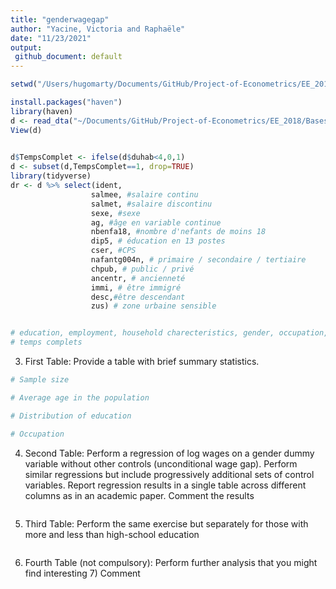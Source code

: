 ```yaml
---
title: "genderwagegap"
author: "Yacine, Victoria and Raphaële"
date: "11/23/2021"
output: 
 github_document: default
---
```


```r
setwd("/Users/hugomarty/Documents/GitHub/Project-of-Econometrics/EE_2018")

install.packages("haven")  
library(haven)
d <- read_dta("~/Documents/GitHub/Project-of-Econometrics/EE_2018/Bases/EEC_2018INDIV.dta")
View(d)

 
d$TempsComplet <- ifelse(d$duhab<4,0,1)
d <- subset(d,TempsComplet==1, drop=TRUE)
library(tidyverse)
dr <- d %>% select(ident,
                  salmee, #salaire continu
                  salmet, #salaire discontinu
                  sexe, #sexe
                  ag, #âge en variable continue
                  nbenfa18, #nombre d'nefants de moins 18
                  dip5, # éducation en 13 postes
                  cser, #CPS
                  nafantg004n, # primaire / secondaire / tertiaire
                  chpub, # public / privé
                  ancentr, # ancienneté 
                  immi, # être immigré
                  desc,#être descendant
                  zus) # zone urbaine sensible


# education, employment, household charecteristics, gender, occupation, industry, age)
# temps complets

```


3) First Table: Provide a table with brief summary statistics.

```r

# Sample size

# Average age in the population

# Distribution of education

# Occupation

```


4) Second Table: Perform a regression of log wages on a gender dummy variable without other controls (unconditional wage gap). Perform similar regressions but include progressively additional sets of control variables. Report regression results in a single table across different columns as in an academic paper. Comment the results

```r

```


5) Third Table: Perform the same exercise but separately for those with more and less than high-school education

```r

```


6) Fourth Table (not compulsory): Perform further analysis that you might find interesting 7) Comment

```r

```

